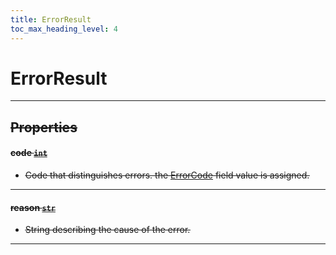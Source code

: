 ```yaml
---
title: ErrorResult
toc_max_heading_level: 4
---
```


# ErrorResult <s generated />

<hr class="solid" />  <s generated />

## Properties <s generated />

#### code [`int`]( https://docs.python.org/3.9/library/stdtypes.html?highlight=int#numeric-types-int-float-complex) <s generated />

- Code that distinguishes errors. the [ErrorCode](error-code) field value is assigned.

<hr class="solid" />  <s generated />

#### reason [`str`]( https://docs.python.org/3.9/library/stdtypes.html?highlight=int#numeric-types-int-float-complex) <s generated />

- String describing the cause of the error.

<hr class="solid" />  <s generated />

